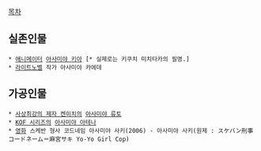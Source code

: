 [[목차]]

== 실존인물 ==
 * [[애니메이터]] [[아사미야 키아]] [* 실제로는 키쿠치 미치타카의 필명.]
 * [[라이트노벨]] 작가 아사미야 카에데

== 가공인물 ==
 * [[사상최강의 제자 켄이치]]의 [[아사미야 류토]]
 * [[KOF 시리즈]]의 [[아사미야 아테나]]
 * [[영화]] 스케반 형사 코드네임 아사미야 사키(2006) - 아사미야 사키(원제 : スケバン刑事　コードネーム＝麻宮サキ Yo-Yo Girl Cop)
